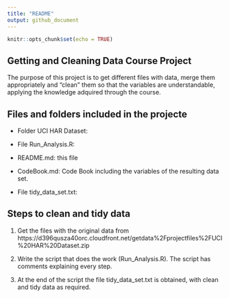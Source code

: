 ```yaml
---
title: "README"
output: github_document
---
```


```r
knitr::opts_chunk$set(echo = TRUE)
```
## Getting and Cleaning Data Course Project
The purpose of this project is to get different files with data, merge them appropriately and "clean" them so that the variables are understandable, applying the knowledge adquired through the course.

## Files and folders included in the projecte

* Folder UCI HAR Dataset: 

* File Run_Analysis.R:

* README.md: this file

* CodeBook.md: Code Book including the variables of the resulting data set.

* File tidy_data_set.txt: 


## Steps to clean and tidy data

1. Get the files with the original data from https://d396qusza40orc.cloudfront.net/getdata%2Fprojectfiles%2FUCI%20HAR%20Dataset.zip

2. Write the script that does the work (Run_Analysis.R). The script has comments explaining every step.

3. At the end of the script the file tidy_data_set.txt is obtained, with clean and tidy data as required.
